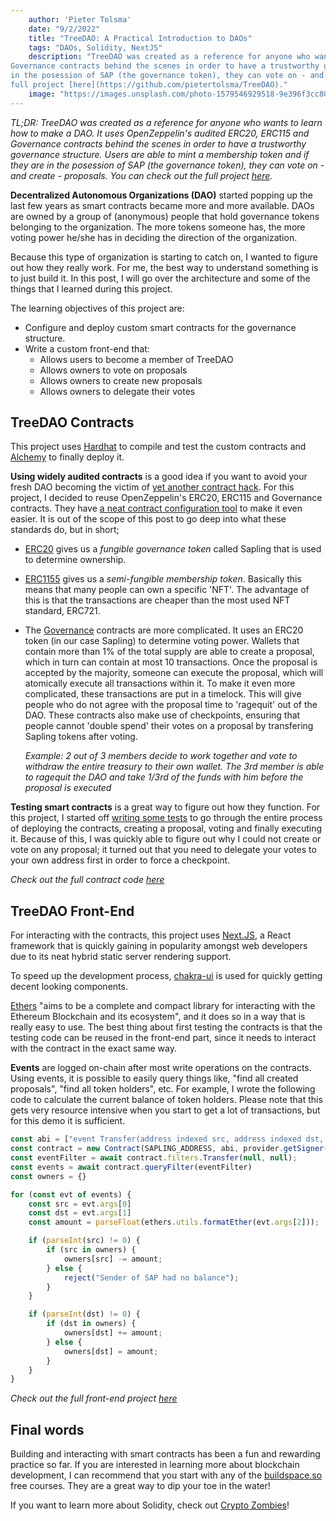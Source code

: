 ```yaml
---
    author: 'Pieter Tolsma'
    date: "9/2/2022"
    title: "TreeDAO: A Practical Introduction to DAOs"
    tags: "DAOs, Solidity, NextJS"
    description: "TreeDAO was created as a reference for anyone who wants to learn how to make a DAO. It uses OpenZeppelin's audited ERC20, ERC115 and 
Governance contracts behind the scenes in order to have a trustworthy governance structure. Users are able to mint a membership token and if they are 
in the posession of SAP (the governance token), they can vote on - and create - proposals. You can check out the 
full project [here](https://github.com/pietertolsma/TreeDAO)."
    image: "https://images.unsplash.com/photo-1579546929518-9e396f3cc809?ixlib=rb-1.2.1&ixid=MnwxMjA3fDB8MHxleHBsb3JlLWZlZWR8MXx8fGVufDB8fHx8&w=1000&q=80"
---
```

_TL;DR: TreeDAO was created as a reference for anyone who wants to learn how to make a DAO. It uses OpenZeppelin's audited ERC20, ERC115 and 
Governance contracts behind the scenes in order to have a trustworthy governance structure. Users are able to mint a membership token and if they are 
in the posession of SAP (the governance token), they can vote on - and create - proposals. You can check out the 
full project [here](https://github.com/pietertolsma/TreeDAO)._

**Decentralized Autonomous Organizations (DAO)** started popping up the last few years as smart contracts became more and more available. DAOs are owned by a group of (anonymous) people that hold 
governance tokens belonging to the organization. The more tokens someone has, the more voting power he/she has in deciding the direction of the organization.

Because this type of organization is starting to catch on, I wanted to figure out how they really work.
For me, the best way to understand something is to just build it. In this post, I will go over 
the architecture and some of the things that I learned during this project.

The learning objectives of this project are:
- Configure and deploy custom smart contracts for the governance structure.
- Write a custom front-end that:
    - Allows users to become a member of TreeDAO
    - Allows owners to vote on proposals
    - Allows owners to create new proposals
    - Allows owners to delegate their votes

## TreeDAO Contracts
This project uses [Hardhat](https://hardhat.org/) to compile and test the custom contracts and [Alchemy](https://www.alchemy.com/) to finally deploy it.

**Using widely audited contracts** is a good idea if you want to avoid your fresh DAO becoming the victim of 
[yet another contract hack](https://therecord.media/cryptocurrency-platform-wormhole-hacked-for-an-estimated-322-million/).
For this project, I decided to reuse OpenZeppelin's ERC20, ERC115 and Governance contracts.
They have [a neat contract configuration tool](https://wizard.openzeppelin.com/) to make it even easier.
It is out of the scope of this post to go deep into what these standards do, but in short;
- [ERC20](https://docs.openzeppelin.com/contracts/4.x/erc20) gives us a _fungible governance token_ called Sapling that is used to determine ownership.
- [ERC1155](https://docs.openzeppelin.com/contracts/4.x/api/token/erc1155) gives us a _semi-fungible membership token_. Basically this means that many people can own a specific 'NFT'.
 The advantage of this is that the transactions are cheaper than the most used NFT standard, ERC721.
- The [Governance](https://docs.openzeppelin.com/contracts/4.x/api/governance) contracts are more complicated. It uses an ERC20 token (in our case Sapling)
 to determine voting power. Wallets that contain more than 1% of the total supply are able to create a 
 proposal, which in turn can contain at most 10 transactions. Once the proposal is accepted by the majority,
  someone can execute the proposal, which will atomically execute all transactions within it.
  To make it even more complicated, these transactions are put in a timelock. This will give people who
  do not agree with the proposal time to 'ragequit' out of the DAO. These contracts also make use of checkpoints,
  ensuring that people cannot 'double spend' their votes on a proposal by transfering Sapling tokens after voting.

  _Example: 2 out of 3 members decide to work together and vote to withdraw the entire treasury to their own wallet.
  The 3rd member is able to ragequit the DAO and take 1/3rd of the funds with him before the proposal is executed_

**Testing smart contracts** is a great way to figure out how they function. For this project, I started off 
[writing some tests](https://github.com/pietertolsma/TreeDAO/tree/master/contracts/test) to go through the
entire process of deploying the contracts, creating a proposal, voting and finally executing it.
Because of this, I was quickly able to figure out why I could not create or vote on any proposal; it turned
out that you need to delegate your votes to your own address first in order to force a checkpoint.

_Check out the full contract code [here](https://github.com/pietertolsma/TreeDAO/tree/master/contracts/contracts)_

## TreeDAO Front-End
For interacting with the contracts, this project uses [Next.JS](https://nextjs.org/), a React framework that is quickly
gaining in popularity amongst web developers due to its neat hybrid static server rendering support.

To speed up the development process, [chakra-ui](https://chakra-ui.com/) is used for quickly getting decent looking 
components.

[Ethers](https://docs.ethers.io/v5/) "aims to be a complete and compact 
library for interacting with the Ethereum Blockchain and its ecosystem", and it does so 
in a way that is really easy to use. The best thing about first testing the contracts is that the testing code 
can be reused in the front-end part, since it needs to interact with the contract in the exact same way.

**Events** are logged on-chain after most write operations on the contracts. Using events, it is possible to
easily query things like, "find all created proposals", "find all token holders", etc. For example, I wrote
the following code to calculate the current balance of token holders. Please note that this gets very 
resource intensive when you start to get a lot of transactions, but for this demo it is sufficient.

```javascript
const abi = ["event Transfer(address indexed src, address indexed dst, uint val)"]
const contract = new Contract(SAPLING_ADDRESS, abi, provider.getSigner(0))
const eventFilter = await contract.filters.Transfer(null, null);
const events = await contract.queryFilter(eventFilter)
const owners = {}

for (const evt of events) {
    const src = evt.args[0]
    const dst = evt.args[1]
    const amount = parseFloat(ethers.utils.formatEther(evt.args[2]));

    if (parseInt(src) != 0) {
        if (src in owners) {
            owners[src] -= amount;
        } else {
            reject("Sender of SAP had no balance");
        }
    }

    if (parseInt(dst) != 0) {
        if (dst in owners) {
            owners[dst] += amount;
        } else {
            owners[dst] = amount;
        }
    }
}
```

_Check out the full front-end project [here](https://github.com/pietertolsma/TreeDAO/tree/master/frontend)_

## Final words
Building and interacting with smart contracts has been a fun and rewarding practice so far.
If you are interested in learning more about blockchain development, I can recommend that
you start with any of the [buildspace.so](https://buildspace.so/) free courses. They are a great
way to dip your toe in the water!

If you want to learn more about Solidity, check out [Crypto Zombies](https://cryptozombies.io/)! 